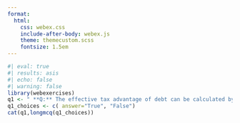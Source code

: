 ```yaml
---
format:
  html:
    css: webex.css
    include-after-body: webex.js
    theme: themecustom.scss
    fontsize: 1.5em
---
```

```r
#| eval: true
#| results: asis
#| echo: false
#| warning: false
library(webexercises)
q1 <- " **Q:** The effective tax advantage of debt can be calculated by multiplying the firm's interest expense by the corporate tax rate. "
q1_choices <- c( answer="True", "False")
cat(q1,longmcq(q1_choices))
```
